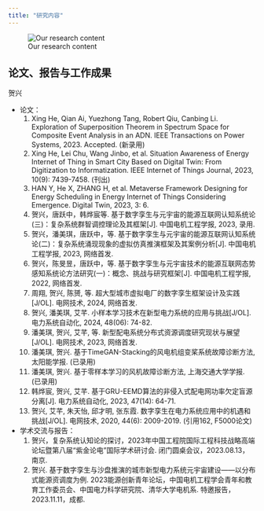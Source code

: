 ```yaml
---
title: "研究内容"
---
```


![Our research content](../images/research_content.png)

## 论文、报告与工作成果
贺兴

* 论文：
    1. Xing He, Qian Ai, Yuezhong Tang, Robert Qiu, Canbing Li. Exploration of Superposition Theorem in Spectrum Space for Composite Event Analysis in an ADN. IEEE Transactions on Power Systems, 2023. Accepted. (新录用)
    2. Xing He, Lei Chu, Wang Jinbo, et al. Situation Awareness of Energy Internet of Thing in Smart City Based on Digital Twin: From Digitization to Informatization. IEEE Internet of Things Journal, 2023, 10(9): 7439-7458. (刊出)
    3. HAN Y, He X, ZHANG H, et al. Metaverse Framework Designing for Energy Scheduling in Energy Internet of Things Considering Emergence. Digital Twin, 2023, 3: 6.
    4. 贺兴，唐跃中，韩烨宸等. 基于数字孪生与元宇宙的能源互联网认知系统论(三)：复杂系统群智调控理论及其框架[J]. 中国电机工程学报, 2023, 录用.
    5. 贺兴，潘美琪，唐跃中，等. 基于数字孪生与元宇宙的能源互联网认知系统论(二)：复杂系统涌现现象的虚拟仿真推演框架及其案例分析[J]. 中国电机工程学报, 2023, 网络首发.
    6. 贺兴，陈旻昱，唐跃中，等. 基于数字孪生与元宇宙技术的能源互联网态势感知系统论方法研究(一)：概念、挑战与研究框架[J]. 中国电机工程学报, 2022, 网络首发.
    7. 周翔, 贺兴, 陈赟, 等. 超大型城市虚拟电厂的数字孪生框架设计及实践 [J/OL]. 电网技术, 2024, 网络首发.
    8. 贺兴, 潘美琪, 艾芊. 小样本学习技术在新型电力系统的应用与挑战[J/OL]. 电力系统自动化, 2024, 48(06): 74-82.
    9. 潘美琪, 贺兴, 艾芊, 等. 新型配电系统分布式资源调度研究现状与展望[J/OL]. 电网技术, 2023, 网络首发.
    10. 潘美琪, 贺兴. 基于TimeGAN-Stacking的风电机组变桨系统故障诊断方法, 太阳能学报. (已录用)
    11. 潘美琪, 贺兴. 基于零样本学习的风机故障诊断方法, 上海交通大学学报. (已录用)
    12. 韩烨宸, 贺兴, 艾芊. 基于GRU-EEMD算法的非侵入式配电网功率欠定盲源分离[J]. 电力系统自动化, 2023, 47(14): 64-71.
    13. 贺兴, 艾芊, 朱天怡, 邱才明, 张东霞. 数字孪生在电力系统应用中的机遇和挑战[J/OL]. 电网技术, 2020, 44(6): 2009-2019. (引用162, F5000论文)
* 学术交流与报告：
    1. 贺兴，复杂系统认知论的探讨，2023年中国工程院国际工程科技战略高端论坛暨第八届“紫金论电”国际学术研讨会. 闭门圆桌会议，2023.08.13，南京.
    2. 贺兴. 基于数字孪生与沙盘推演的城市新型电力系统元宇宙建设——以分布式能源资调度为例. 2023能源创新青年论坛，中国电机工程学会青年和教育工作委员会、中国电力科学研究院、清华大学电机系. 特邀报告，2023.11.11，成都.
